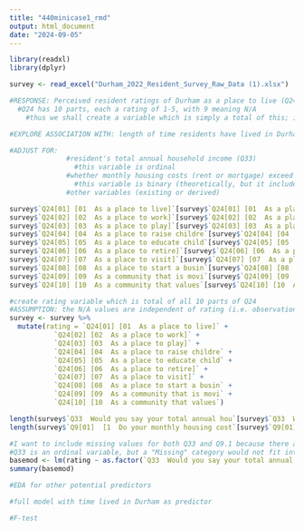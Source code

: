 ```yaml
---
title: "440minicase1_rmd"
output: html_document
date: "2024-09-05"
---
```


```r
library(readxl)
library(dplyr)
```

```r
survey <- read_excel("Durham_2022_Resident_Survey_Raw_Data (1).xlsx")
```

```r
#RESPONSE: Perceived resident ratings of Durham as a place to live (Q24)
  #Q24 has 10 parts, each a rating of 1-5, with 9 meaning N/A
    #thus we shall create a variable which is simply a total of this; if value of 9, change to zero; sum all values

#EXPLORE ASSOCIATION WITH: length of time residents have lived in Durham (Q27)

#ADJUST FOR:
              #resident's total annual household income (Q33)
                #this variable is ordinal
              #whether monthly housing costs (rent or mortgage) exceed 30% of the resident's monthly income (Q9.1)
                #this variable is binary (theoretically, but it includes a third value for N/A)
              #other variables (existing or derived)
```

```r
survey$`Q24[01] [01  As a place to live]`[survey$`Q24[01] [01  As a place to live]` == 9] <- 0
survey$`Q24[02] [02  As a place to work]`[survey$`Q24[02] [02  As a place to work]` == 9] <- 0
survey$`Q24[03] [03  As a place to play]`[survey$`Q24[03] [03  As a place to play]` == 9] <-0
survey$`Q24[04] [04  As a place to raise childre`[survey$`Q24[04] [04  As a place to raise childre` == 9] <- 0
survey$`Q24[05] [05  As a place to educate child`[survey$`Q24[05] [05  As a place to educate child` == 9] <- 0
survey$`Q24[06] [06  As a place to retire]`[survey$`Q24[06] [06  As a place to retire]` == 9] <- 0
survey$`Q24[07] [07  As a place to visit]`[survey$`Q24[07] [07  As a place to visit]` == 9] <- 0
survey$`Q24[08] [08  As a place to start a busin`[survey$`Q24[08] [08  As a place to start a busin` == 9] <- 0
survey$`Q24[09] [09  As a community that is movi`[survey$`Q24[09] [09  As a community that is movi` == 9] <- 0
survey$`Q24[10] [10  As a community that values`[survey$`Q24[10] [10  As a community that values` == 9] <- 0

#create rating variable which is total of all 10 parts of Q24
#ASSUMPTION: the N/A values are independent of rating (i.e. observations of people who would rate Durham as a bad place to live are equally as likely to contain N/A values as observations of people who would rate Durham as a good place to live)
survey <- survey %>%
  mutate(rating = `Q24[01] [01  As a place to live]` +
           `Q24[02] [02  As a place to work]` +
           `Q24[03] [03  As a place to play]` +
           `Q24[04] [04  As a place to raise childre` +
           `Q24[05] [05  As a place to educate child` +
           `Q24[06] [06  As a place to retire]` +
           `Q24[07] [07  As a place to visit]` +
           `Q24[08] [08  As a place to start a busin` +
           `Q24[09] [09  As a community that is movi` +
           `Q24[10] [10  As a community that values`)
```

```r
length(survey$`Q33  Would you say your total annual hou`[survey$`Q33  Would you say your total annual hou` == 9])
length(survey$`Q9[01]  [1  Do your monthly housing cost`[survey$`Q9[01]  [1  Do your monthly housing cost` == 9])
```

```r
#I want to include missing values for both Q33 and Q9.1 because there are a significant number of missing values for them both
#Q33 is an ordinal variable, but a "Missing" category would not fit into the ranking structure, so I will simply treat Q33 as a non-ordinal categorical variable
basemod <- lm(rating ~ as.factor(`Q33  Would you say your total annual hou`) + as.factor(`Q9[01]  [1  Do your monthly housing cost`), data = survey)
summary(basemod)
```

```r
#EDA for other potential predictors
```

```r
#full model with time lived in Durham as predictor
```

```r
#F-test
```

